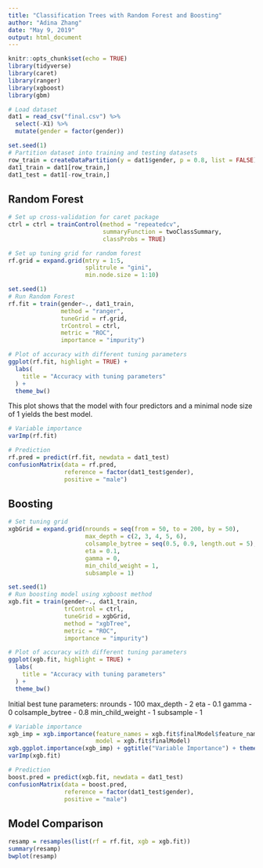 ```yaml
---
title: "Classification Trees with Random Forest and Boosting"
author: "Adina Zhang"
date: "May 9, 2019"
output: html_document
---
```


```r
knitr::opts_chunk$set(echo = TRUE)
library(tidyverse)
library(caret)
library(ranger)
library(xgboost)
library(gbm)
```

```r
# Load dataset
dat1 = read_csv("final.csv") %>% 
  select(-X1) %>% 
  mutate(gender = factor(gender))

set.seed(1)
# Partition dataset into training and testing datasets
row_train = createDataPartition(y = dat1$gender, p = 0.8, list = FALSE)
dat1_train = dat1[row_train,]
dat1_test = dat1[-row_train,]
```

## Random Forest

```r
# Set up cross-validation for caret package
ctrl = ctrl = trainControl(method = "repeatedcv",
                           summaryFunction = twoClassSummary,
                           classProbs = TRUE)

# Set up tuning grid for random forest
rf.grid = expand.grid(mtry = 1:5,
                      splitrule = "gini",
                      min.node.size = 1:10)

set.seed(1)
# Run Random Forest
rf.fit = train(gender~., dat1_train,
               method = "ranger",
               tuneGrid = rf.grid, 
               trControl = ctrl,
               metric = "ROC",
               importance = "impurity")

# Plot of accuracy with different tuning parameters
ggplot(rf.fit, highlight = TRUE) + 
  labs(
    title = "Accuracy with tuning parameters"
  ) + 
  theme_bw()
```

This plot shows that the model with four predictors and a minimal node size of 1 yields the best model.

```r
# Variable importance
varImp(rf.fit)
```


```r
# Prediction
rf.pred = predict(rf.fit, newdata = dat1_test)
confusionMatrix(data = rf.pred,
                reference = factor(dat1_test$gender),
                positive = "male")
```

## Boosting

```r
# Set tuning grid
xgbGrid = expand.grid(nrounds = seq(from = 50, to = 200, by = 50),  
                      max_depth = c(2, 3, 4, 5, 6),
                      colsample_bytree = seq(0.5, 0.9, length.out = 5),
                      eta = 0.1,
                      gamma = 0,
                      min_child_weight = 1,
                      subsample = 1)

set.seed(1)
# Run boosting model using xgboost method
xgb.fit = train(gender~., dat1_train,
                trControl = ctrl,
                tuneGrid = xgbGrid, 
                method = "xgbTree",
                metric = "ROC",
                importance = "impurity")

# Plot of accuracy with different tuning parameters
ggplot(xgb.fit, highlight = TRUE) + 
  labs(
    title = "Accuracy with tuning parameters"
  ) + 
  theme_bw()

```

Initial best tune parameters:
nrounds - 100
max_depth - 2
eta - 0.1
gamma - 0
colsample_bytree - 0.8
min_child_weight - 1
subsample - 1

```r
# Variable importance
xgb_imp = xgb.importance(feature_names = xgb.fit$finalModel$feature_names,
                         model = xgb.fit$finalModel)
xgb.ggplot.importance(xgb_imp) + ggtitle("Variable Importance") + theme_bw()
varImp(xgb.fit)
```

```r
# Prediction
boost.pred = predict(xgb.fit, newdata = dat1_test)
confusionMatrix(data = boost.pred,
                reference = factor(dat1_test$gender),
                positive = "male")
```

## Model Comparison

```r
resamp = resamples(list(rf = rf.fit, xgb = xgb.fit))
summary(resamp)
bwplot(resamp)
```

